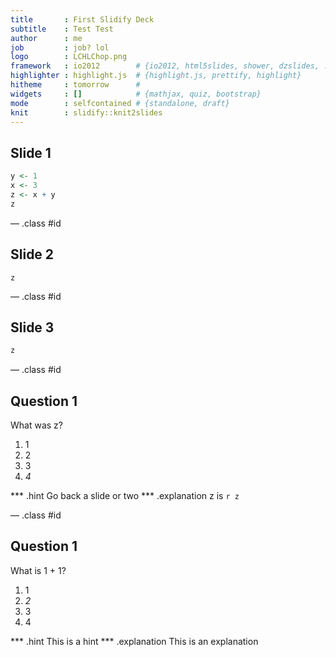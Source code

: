 ```yaml
---
title       : First Slidify Deck
subtitle    : Test Test
author      : me
job         : job? lol
logo        : LCHLChop.png
framework   : io2012        # {io2012, html5slides, shower, dzslides, ...}
highlighter : highlight.js  # {highlight.js, prettify, highlight}
hitheme     : tomorrow      # 
widgets     : []            # {mathjax, quiz, bootstrap}
mode        : selfcontained # {standalone, draft}
knit        : slidify::knit2slides
---
```


## Slide 1

```r
y <- 1
x <- 3
z <- x + y
z
```


--- .class #id 

## Slide 2

```
z
```

--- .class #id

## Slide 3

```r
z
```


--- .class #id

## Question 1
 
What was z?

1. 1
2. 2
3. 3
4. _4_

*** .hint Go back a slide or two
*** .explanation z is `r z`

--- .class #id

## Question 1

What is 1 + 1?

1. 1
2. _2_
3. 3
4. 4

*** .hint This is a hint
*** .explanation This is an explanation
